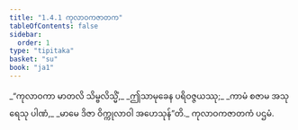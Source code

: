 ```yaml
---
title: "1.4.1 ကုလာဝကဇာတက"
tableOfContents: false
sidebar:
  order: 1
type: "tipitaka"
basket: "su"
book: "ja1"
---
```



<DynamicBreadcrumb />

<Division number="31" book="ja1" e="ch" v="22" p="8">

<Paragraph number="68" type="verses" book="ja1">
_“ကုလာဝကာ မာတလိ သိမ္ဗလိသ္မိံ,_  
_ဤသာမုခေန ပရိဝဇ္ဇယဿု;_  
_ကာမံ စဇာမ အသုရေသု ပါဏံ,_  
_မာမေ ဒိဇာ ဝိက္ကုလာဝါ အဟေသုန်”တိ._  


</Paragraph>
</Division>

<Paragraph number="69" type="center" book="ja1">
ကုလာဝကဇာတကံ ပဌမံ.
</Paragraph>
